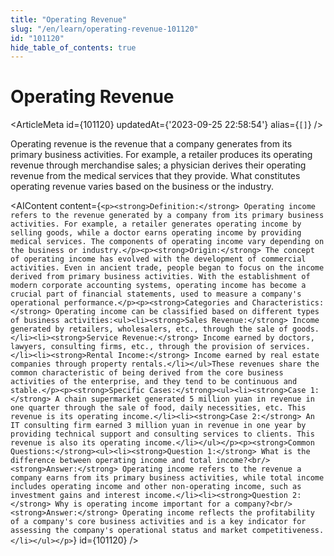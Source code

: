 ```yaml
---
title: "Operating Revenue"
slug: "/en/learn/operating-revenue-101120"
id: "101120"
hide_table_of_contents: true
---
```



# Operating Revenue

<ArticleMeta id={101120} updatedAt={'2023-09-25 22:58:54'} alias={`[]`} />
<div className='border-solid border-b border-t-0 my-4 border-[var(--ifm-color-gray-300)]' />

Operating revenue is the revenue that a company generates from its primary business activities. For example, a retailer produces its operating revenue through merchandise sales; a physician derives their operating revenue from the medical services that they provide. What constitutes operating revenue varies based on the business or the industry.

<AIContent content={`<p><strong>Definition:</strong> Operating income refers to the revenue generated by a company from its primary business activities. For example, a retailer generates operating income by selling goods, while a doctor earns operating income by providing medical services. The components of operating income vary depending on the business or industry.</p><p><strong>Origin:</strong> The concept of operating income has evolved with the development of commercial activities. Even in ancient trade, people began to focus on the income derived from primary business activities. With the establishment of modern corporate accounting systems, operating income has become a crucial part of financial statements, used to measure a company's operational performance.</p><p><strong>Categories and Characteristics:</strong> Operating income can be classified based on different types of business activities:<ul><li><strong>Sales Revenue:</strong> Income generated by retailers, wholesalers, etc., through the sale of goods.</li><li><strong>Service Revenue:</strong> Income earned by doctors, lawyers, consulting firms, etc., through the provision of services.</li><li><strong>Rental Income:</strong> Income earned by real estate companies through property rentals.</li></ul>These revenues share the common characteristic of being derived from the core business activities of the enterprise, and they tend to be continuous and stable.</p><p><strong>Specific Cases:</strong><ul><li><strong>Case 1:</strong> A chain supermarket generated 5 million yuan in revenue in one quarter through the sale of food, daily necessities, etc. This revenue is its operating income.</li><li><strong>Case 2:</strong> An IT consulting firm earned 3 million yuan in revenue in one year by providing technical support and consulting services to clients. This revenue is also its operating income.</li></ul></p><p><strong>Common Questions:</strong><ul><li><strong>Question 1:</strong> What is the difference between operating income and total income?<br/><strong>Answer:</strong> Operating income refers to the revenue a company earns from its primary business activities, while total income includes operating income and other non-operating income, such as investment gains and interest income.</li><li><strong>Question 2:</strong> Why is operating income important for a company?<br/><strong>Answer:</strong> Operating income reflects the profitability of a company's core business activities and is a key indicator for assessing the company's operational status and market competitiveness.</li></ul></p>`} id={101120} />
